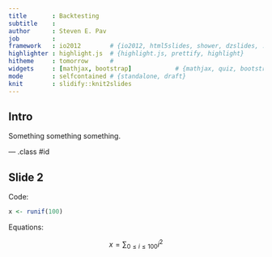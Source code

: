 ```yaml
---
title       : Backtesting
subtitle    : 
author      : Steven E. Pav
job         : 
framework   : io2012        # {io2012, html5slides, shower, dzslides, ...}
highlighter : highlight.js  # {highlight.js, prettify, highlight}
hitheme     : tomorrow      # 
widgets     : [mathjax, bootstrap]            # {mathjax, quiz, bootstrap}
mode        : selfcontained # {standalone, draft}
knit        : slidify::knit2slides
---
```


## Intro 

Something something something.

--- .class #id 

## Slide 2

Code:

```r
x <- runif(100)
```

Equations:

$$
x = \sum_{0 \le i \le 100} i^2
$$


